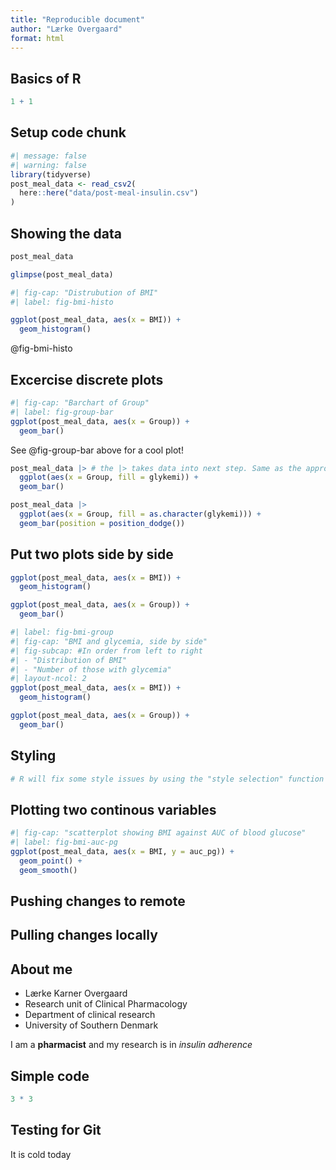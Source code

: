 ```yaml
---
title: "Reproducible document"
author: "Lærke Overgaard"
format: html
---
```


## Basics of R

```r
1 + 1
```
## Setup code chunk

```r
#| message: false
#| warning: false
library(tidyverse)
post_meal_data <- read_csv2(
  here::here("data/post-meal-insulin.csv")
)
```
## Showing the data

```r
post_meal_data
```

```r
glimpse(post_meal_data)
```

```r
#| fig-cap: "Distrubution of BMI"
#| label: fig-bmi-histo

ggplot(post_meal_data, aes(x = BMI)) +
  geom_histogram()
```
@fig-bmi-histo

## Excercise discrete plots
```r
#| fig-cap: "Barchart of Group"
#| label: fig-group-bar
ggplot(post_meal_data, aes(x = Group)) +
  geom_bar()
```

See @fig-group-bar above for a cool plot!

```r
post_meal_data |> # the |> takes data into next step. Same as the approach above but nicer to look at.
  ggplot(aes(x = Group, fill = glykemi)) +
  geom_bar()
```
```r
post_meal_data |>
  ggplot(aes(x = Group, fill = as.character(glykemi))) +
  geom_bar(position = position_dodge())
```

## Put two plots side by side

```r
ggplot(post_meal_data, aes(x = BMI)) +
  geom_histogram()
```

```r
ggplot(post_meal_data, aes(x = Group)) +
  geom_bar()
```

```r
#| label: fig-bmi-group
#| fig-cap: "BMI and glycemia, side by side"
#| fig-subcap: #In order from left to right
#| - "Distribution of BMI"
#| - "Number of those with glycemia"
#| layout-ncol: 2
ggplot(post_meal_data, aes(x = BMI)) +
  geom_histogram()

ggplot(post_meal_data, aes(x = Group)) +
  geom_bar()
```
## Styling

```r
# R will fix some style issues by using the "style selection" function found in the panel
```

## Plotting two continous variables
```r
#| fig-cap: "scatterplot showing BMI against AUC of blood glucose"
#| label: fig-bmi-auc-pg
ggplot(post_meal_data, aes(x = BMI, y = auc_pg)) +
  geom_point() + 
  geom_smooth()
```
## Pushing changes to remote

## Pulling changes locally

## About me

- Lærke Karner Overgaard
- Research unit of Clinical Pharmacology
- Department of clinical research
- University of Southern Denmark

I am a **pharmacist** and my research is in *insulin adherence*

## Simple code

```r
3 * 3
```

## Testing for Git

It is cold today
